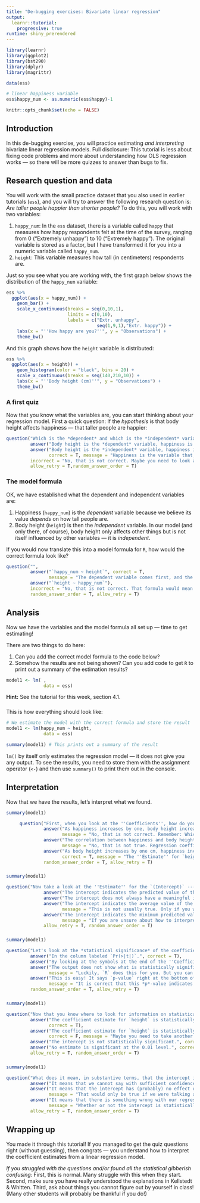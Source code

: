 ```yaml
---
title: "De-bugging exercises: Bivariate linear regression"
output: 
  learnr::tutorial:
    progressive: true
runtime: shiny_prerendered
---
```


```r
library(learnr)
library(ggplot2)
library(bst290)
library(dplyr)
library(magrittr)

data(ess)

# linear happiness variable
ess$happy_num <- as.numeric(ess$happy)-1

knitr::opts_chunk$set(echo = FALSE)
```


## Introduction

In this de-bugging exercise, you will practice estimating *and interpreting* bivariate linear regression models. Full disclosure: This tutorial is less about fixing code problems and more about understanding how OLS regression works --- so there will be more quizzes to answer than bugs to fix. 

## Research question and data

You will work with the small practice dataset that you also used in earlier tutorials (`ess`), and you will try to answer the following research question is: *Are taller people happier than shorter people?* To do this, you will work with two variables:

1. `happy_num`: In the `ess` dataset, there is a variable called `happy` that measures how happy respondents felt at the time of the survey, ranging from 0 ("Extremely unhappy") to 10 ("Extremely happy"). The original variable is stored as a factor, but I have transformed it for you into a numeric variable called `happy_num`. 
2. `height`: This variable measures how tall (in centimeters) respondents are.


Just so you see what you are working with, the first graph below shows the distribution of the `happy_num` variable:
```r
ess %>% 
  ggplot(aes(x = happy_num)) +
    geom_bar() +
    scale_x_continuous(breaks = seq(0,10,1),
                       limits = c(0,10),
                       labels = c("Extr. unhappy",
                                  seq(1,9,1),"Extr. happy")) +
    labs(x = "''How happy are you?''", y = "Observations") +
    theme_bw() 
```

And this graph shows how the `height` variable is distributed:
```r
ess %>% 
  ggplot(aes(x = height)) +
    geom_histogram(color = "black", bins = 20) +
    scale_x_continuous(breaks = seq(140,210,10)) +
    labs(x = "''Body height (cm)''", y = "Observations") +
    theme_bw()
```

###

### A first quiz

Now that you know what the variables are, you can start thinking about your regression model. First a quick question: If the *hypothesis* is that body height affects happiness --- that taller people are happier:
```r
question("Which is the *dependent* and which is the *independent* variable?",
         answer("Body height is the *dependent* variable, happiness is the *independent* variable."),
         answer("Body height is the *independent* variable, happiness is the *dependent* variable.",
                correct = T, message = "Happiness is the variable that, we believe, is affected by --- or *depends on* --- body height. Therefore, it is the *dependent* variable. Body height is then the *independent* variable, because in our model here it does not depend on other things."),
         incorrect = "No, that is not correct. Maybe you need to look again at Kellstedt & Whitten (2018, p.8)? ",
         allow_retry = T,random_answer_order = T)
```

### The model formula

OK, we have established what the dependent and independent variables are:

1. Happiness (`happy_num`) is the *dependent* variable because we believe its value *depends* on how tall people are.
2. Body height (`height`) is then the *independent* variable. In our model (and only there, of course), body height only affects other things but is not itself influenced by other variables --- it is *independent*.

If you would now translate this into a model formula for `R`, how would the correct formula look like?
```r
question("",
         answer("`happy_num ~ height`", correct = T,
                message = "The dependent variable comes first, and the independent variable(s) come after the tilde."),
         answer("`height ~ happy_num`"),
         incorrect = "No, that is not correct. That formula would mean that you believe that people's body height is affected by how happy they are. Does that make sense?",
         random_answer_order = T, allow_retry = T)

```

## Analysis {data-progressive=TRUE}

Now we have the variables and the model formula all set up --- time to get estimating! 

There are two things to do here:

1. Can you add the correct model formula to the code below?
2. Somehow the results are not being shown? Can you add code to get `R` to print out a summary of the estimation results?

```r
model1 <- lm( ,
              data = ess)

```

<div id="mod1-hint">
**Hint:** See the tutorial for this week, section 4.1.
</div>

###

###

This is how everything should look like:

```r
# We estimate the model with the correct formula and store the result
model1 <- lm(happy_num ~ height,
              data = ess)

summary(model1) # This prints out a summary of the result

```

`lm()` by itself only estimates the regression model --- it does not give you any output. To see the results, you need to store them with the assignment operator (`<-`) and then use `summary()` to print them out in the console.

## Interpretation {data-progressive=TRUE}

Now that we have the results, let's interpret what we found.
```r
summary(model1)
```

```r
     question("First, when you look at the ''Coefficients'', how do you interpret the ''Estimate'' for `height`?",
              answer("As happiness increases by one, body height increases by 0.026 cm.", 
                     message = "No, that is not correct. Remember: Which variable is supposed to affect which other?"),
              answer("The correlation between happiness and body height is 0.026.",
                     message = "No, that is not true. Regression coefficients are not the same as correlation coefficients! Maybe take another look at Kellstedt & Whitten (2018, Chapters 8 & 9)."),
              answer("As body height increases by one cm, happiness increases by 0.026 points.",
                     correct = T, message = "The ''Estimate'' for `height` tells you which effect `height` has on the dependent variable, `happy_num`. In this case, `height` has a small *positive* effect: As `height` increases by one unit (1 cm), happiness increases by 0.026 points."),
              random_answer_order = T, allow_retry = T)
```

###

###

```r
summary(model1)
```

```r
question("Now take a look at the ''Estimate'' for the `(Intercept)` --- how do you interpret this? Important: More than one statement can be true!",
              answer("The intercept indicates the predicted value of the dependent variable (happiness) when all independent variables are exactly 0.", correct = T),
              answer("The intercept does not always have a meaningful interpretation.", correct = T),
              answer("The intercept indicates the average value of the dependent variable",
                     message = "This is not usually true. Only if you would estimate an ''empty'' model with no independent variables (which you can do) would the intercept be the predicted mean value of the dependent variable. But models usually have independent variables in them, in which case the interpretation is different."),
              answer("The intercept indicates the minimum predicted value implied by the model.", 
                     message = "If you are unsure about how to interpret the intercept, please take another look at the relevant chapter in Kellstedt & Whitten."),
              allow_retry = T, random_answer_order = T)
```

###

```r
summary(model1)
```

```r
question("Let's look at the *statistical significance* of the coefficient estimates. First, where in the output can you see if an effect estimate is statistically significant? Again, more than one of these statements can be true.",
         answer("In the column labeled `Pr(>|t|)`.", correct = T),
         answer("By looking at the symbols at the end of the ''Coefficients'' table and the legend titled ''Signif. codes'', which shows which symbol corresponds to a given significance level.", correct = T),
         answer("The output does not show what is statistically significant. We need to calculate this by hand.",
                message = "Luckily, `R` does this for you. But you can also do it by hand. All you need is the ''*t*-value'', the degrees of freedom, and the table of critical values of the *t*-distribution in Kellstedt & Whitten (2018)."),
         answer("This is easy! It says `p-value` right at the bottom of the output. This value indicates statistical significance.",
                message = "It is correct that this *p*-value indicates statistical significance --- but of the *entire* model, not of individual coefficients!"),
         random_answer_order = T, allow_retry = T)
```

###
```r
summary(model1)
```

```r
question("Now that you know where to look for information on statistical significance: Can you indicate which of the following statements about interpreting the significance of the coefficients is true? As before, more than one can be true.",
         answer("The coefficient estimate for `height` is statistically significant at the 0.1 level.",
                correct = T),
         answer("The coefficient estimate for `height` is statistically significant at the 0.05 level",
                correct = F, message = "Maybe you need to take another look at how *p*-values correspond to statistical significance levels --- see Kellstedt & Whitten (2018, Chapter 8)."),
         answer("The intercept is not statistically significant.", correct = T),
         answer("No estimate is significant at the 0.01 level.", correct = T),
         allow_retry = T, random_answer_order = T)
```

###

```r
summary(model1)
```

```r
question("What does it mean, in substantive terms, that the intercept is not statistically significant?",
         answer("It means that we cannot say with sufficient confidence that the true intercept value in the population is really different from 0.", correct = T),
         answer("It means that the intercept has (probably) no effect on the dependent variable",
                message = "That would only be true if we were talking about the coefficient of a real independent variable. In the case of the intercept, it is not really correct to speak of an ''effect'' --- it only indicates what the predicted value of the dependent variable is when all independent variables are exactly 0."),
         answer("It means that there is something wrong with our regression model. Maybe we need to add more independent variables?",
                message = "Whether or not the intercept is statistically significant says nothing about the quality of the regression model."),
         allow_retry = T, random_answer_order = T)
```

## Wrapping up

You made it through this tutorial! If you managed to get the quiz questions right (without guessing), then congrats --- you understand how to interpret the coefficient estimates from a linear regression model.

*If you struggled with the questions and/or found all the statistical gibberish confusing:* First, this is normal. Many struggle with this when they start. Second, make sure you have really understood the explanations in Kellstedt & Whitten. Third, ask about things you cannot figure out by yourself in class! (Many other students will probably be thankful if you do!)

